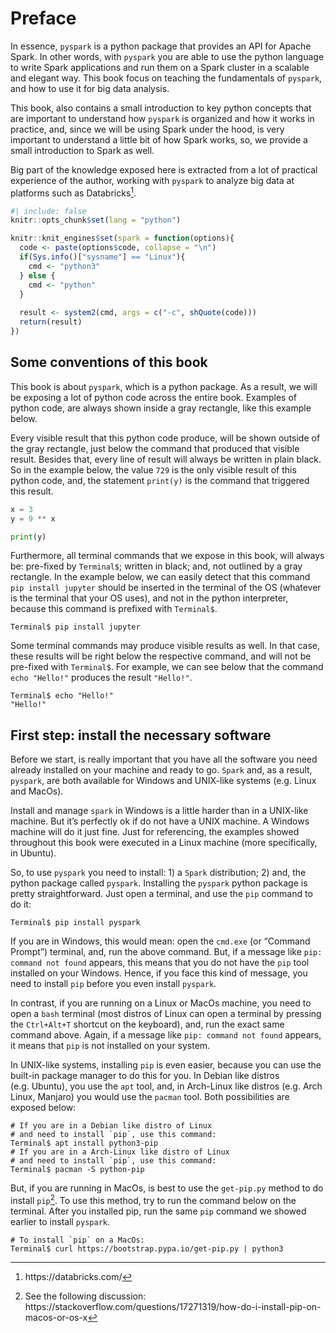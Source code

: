 



# Preface

In essence, `pyspark` is a python package that provides an API for Apache Spark. In other words, with `pyspark` you are able to use the python language to write Spark applications and run them on a Spark cluster in a scalable and elegant way. This book focus on teaching the fundamentals of `pyspark`, and how to use it for big data analysis.

This book, also contains a small introduction to key python concepts that are important to understand how `pyspark` is organized and how it works in practice, and, since we will be using Spark under the hood, is very important to understand a little bit of how Spark works, so, we provide a small introduction to Spark as well.

Big part of the knowledge exposed here is extracted from a lot of practical experience of the author, working with `pyspark` to analyze big data at platforms such as Databricks^[https://databricks.com/].

```r
#| include: false
knitr::opts_chunk$set(lang = "python")

knitr::knit_engines$set(spark = function(options){
  code <- paste(options$code, collapse = "\n")
  if(Sys.info()["sysname"] == "Linux"){
    cmd <- "python3"
  } else {
    cmd <- "python"
  }
  
  result <- system2(cmd, args = c("-c", shQuote(code)))
  return(result)
})
```



## Some conventions of this book


This book is about `pyspark`, which is a python package. As a result, we will be exposing a lot of python code across the entire book. Examples of python code, are always shown inside a gray rectangle, like this example below.

Every visible result that this python code produce, will be shown outside of the gray rectangle, just below the command that produced that visible result. Besides that, every line of result will always be written in plain black. So in the example below, the value `729` is the only visible result of this python code, and, the statement `print(y)` is the command that triggered this result.

```python
x = 3
y = 9 ** x

print(y)
```


Furthermore, all terminal commands that we expose in this book, will always be: pre-fixed by `Terminal$`; written in black; and, not outlined by a gray rectangle. In the example below, we can easily detect that this command `pip install jupyter` should be inserted in the terminal of the OS (whatever is the terminal that your OS uses), and not in the python interpreter, because this command is prefixed with `Terminal$`.

```verbatim
Terminal$ pip install jupyter
```

Some terminal commands may produce visible results as well. In that case, these results will be right below the respective command, and will not be pre-fixed with `Terminal$`. For example, we can see below that the command `echo "Hello!"` produces the result `"Hello!"`.

```verbatim
Terminal$ echo "Hello!"
"Hello!"
```



## First step: install the necessary software {#sec-install-software}

Before we start, is really important that you have all the software you need already installed on your machine and ready to go. `Spark` and, as a result, `pyspark`, are both available for Windows and UNIX-like systems (e.g. Linux and MacOs). 

Install and manage `spark` in Windows is a little harder than in a UNIX-like machine. But it's perfectly ok if do not have a UNIX machine. A Windows machine will do it just fine. Just for referencing, the examples showed throughout this book were executed in a Linux machine (more specifically, in Ubuntu).

So, to use `pyspark` you need to install: 1) a `Spark` distribution; 2) and, the python package called `pyspark`. Installing the `pyspark` python package is pretty straightforward. Just open a terminal, and use the `pip` command to do it:


```verbatim
Terminal$ pip install pyspark
```

If you are in Windows, this would mean: open the `cmd.exe` (or "Command Prompt") terminal, and, run the above command. But, if a message like `pip: command not found` appears, this means that you do not have the `pip` tool installed on your Windows. Hence, if you face this kind of message, you need to install `pip` before you even install `pyspark`.

In contrast, if you are running on a Linux or MacOs machine, you need to open a `bash` terminal (most distros of Linux can open a terminal by pressing the `Ctrl+Alt+T` shortcut on the keyboard), and, run the exact same command above. Again, if a message like `pip: command not found` appears, it means that `pip` is not installed on your system. 

In UNIX-like systems, installing `pip` is even easier, because you can use the built-in package manager to do this for you. In Debian like distros (e.g. Ubuntu), you use the `apt` tool, and, in Arch-Linux like distros (e.g. Arch Linux, Manjaro) you would use the `pacman` tool. Both possibilities are exposed below:

```verbatim
# If you are in a Debian like distro of Linux
# and need to install `pip`, use this command:
Terminal$ apt install python3-pip
# If you are in a Arch-Linux like distro of Linux
# and need to install `pip`, use this command:
Terminal$ pacman -S python-pip
```

But, if you are running in MacOs, is best to use the `get-pip.py` method to do install `pip`^[See the following discussion: https://stackoverflow.com/questions/17271319/how-do-i-install-pip-on-macos-or-os-x]. To use this method, try to run the command below on the terminal. After you installed pip, run the same `pip` command we showed earlier to install `pyspark`.

```verbatim
# To install `pip` on a MacOs:
Terminal$ curl https://bootstrap.pypa.io/get-pip.py | python3
```





